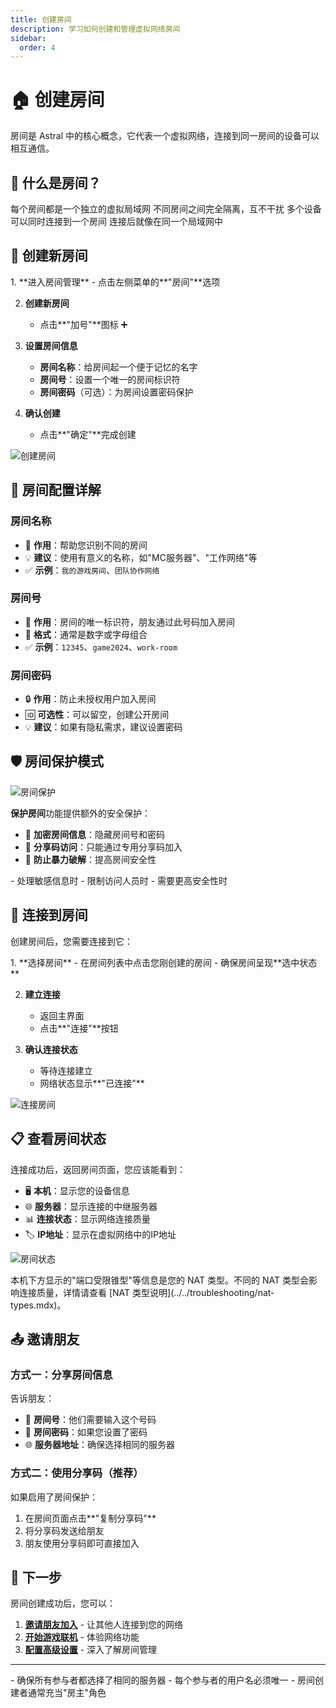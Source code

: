 ```yaml
---
title: 创建房间
description: 学习如何创建和管理虚拟网络房间
sidebar:
  order: 4
---
```



# 🏠 创建房间

房间是 Astral 中的核心概念，它代表一个虚拟网络，连接到同一房间的设备可以相互通信。

## 🎯 什么是房间？

<CardGrid>
  <Card title="🌐 虚拟网络" icon="puzzle">
    每个房间都是一个独立的虚拟局域网
  </Card>
  <Card title="🔐 安全隔离" icon="shield">
    不同房间之间完全隔离，互不干扰
  </Card>
  <Card title="👥 多人协作" icon="star">
    多个设备可以同时连接到一个房间
  </Card>
  <Card title="🎮 即插即用" icon="rocket">
    连接后就像在同一个局域网中
  </Card>
</CardGrid>

## 📝 创建新房间

<Steps>
1. **进入房间管理**
   - 点击左侧菜单的**"房间"**选项

2. **创建新房间**
   - 点击**"加号"**图标 ➕

3. **设置房间信息**
   - **房间名称**：给房间起一个便于记忆的名字
   - **房间号**：设置一个唯一的房间标识符
   - **房间密码**（可选）：为房间设置密码保护

4. **确认创建**
   - 点击**"确定"**完成创建
</Steps>

![创建房间](/images/食用-5.png)

## 🔧 房间配置详解

### 房间名称
- 📝 **作用**：帮助您识别不同的房间
- 💡 **建议**：使用有意义的名称，如"MC服务器"、"工作网络"等
- ✅ **示例**：`我的游戏房间`、`团队协作网络`

### 房间号
- 🔑 **作用**：房间的唯一标识符，朋友通过此号码加入房间
- 📏 **格式**：通常是数字或字母组合
- ✅ **示例**：`12345`、`game2024`、`work-room`

### 房间密码
- 🔒 **作用**：防止未授权用户加入房间
- 🆔 **可选性**：可以留空，创建公开房间
- 💡 **建议**：如果有隐私需求，建议设置密码

## 🛡️ 房间保护模式

![房间保护](/images/食用-8.png)

**保护房间**功能提供额外的安全保护：

- 🔐 **加密房间信息**：隐藏房间号和密码
- 📱 **分享码访问**：只能通过专用分享码加入
- 🚫 **防止暴力破解**：提高房间安全性

<Aside type="tip" title="何时使用保护模式？">
- 处理敏感信息时
- 限制访问人员时  
- 需要更高安全性时
</Aside>

## 🔗 连接到房间

创建房间后，您需要连接到它：

<Steps>
1. **选择房间**
   - 在房间列表中点击您刚创建的房间
   - 确保房间呈现**选中状态**

2. **建立连接**
   - 返回主界面
   - 点击**"连接"**按钮

3. **确认连接状态**
   - 等待连接建立
   - 网络状态显示**"已连接"**
</Steps>

![连接房间](/images/食用-6.png)

## 📋 查看房间状态

连接成功后，返回房间页面，您应该能看到：

- 🖥️ **本机**：显示您的设备信息
- 🌐 **服务器**：显示连接的中继服务器
- 📊 **连接状态**：显示网络连接质量
- 🏷️ **IP地址**：显示在虚拟网络中的IP地址

![房间状态](/images/食用-7.png)

<Aside type="note" title="关于 NAT 类型">
本机下方显示的"端口受限锥型"等信息是您的 NAT 类型。不同的 NAT 类型会影响连接质量，详情请查看 [NAT 类型说明](../../troubleshooting/nat-types.mdx)。
</Aside>

## 📤 邀请朋友

### 方式一：分享房间信息
告诉朋友：
- 🔢 **房间号**：他们需要输入这个号码
- 🔐 **房间密码**：如果您设置了密码
- 🌐 **服务器地址**：确保选择相同的服务器

### 方式二：使用分享码（推荐）
如果启用了房间保护：
1. 在房间页面点击**"复制分享码"**
2. 将分享码发送给朋友
3. 朋友使用分享码即可直接加入

## 🎯 下一步

房间创建成功后，您可以：

1. **[邀请朋友加入](/join-room)** - 让其他人连接到您的网络
2. **[开始游戏联机](../../advanced/game-multiplayer.mdx)** - 体验网络功能
3. **[配置高级设置](../../user-guide/room-management.mdx)** - 深入了解房间管理

---

<Aside type="caution" title="重要提醒">
- 确保所有参与者都选择了相同的服务器
- 每个参与者的用户名必须唯一
- 房间创建者通常充当"房主"角色
</Aside>
